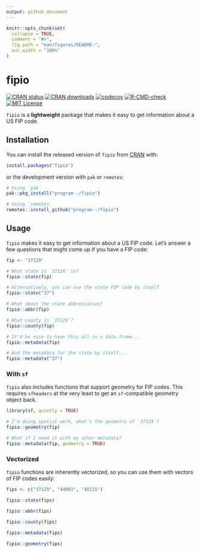 ```yaml
---
output: github_document
---
```


<!-- README.md is generated from README.Rmd. Please edit that file -->

```r
knitr::opts_chunk$set(
  collapse = TRUE,
  comment = "#>",
  fig.path = "man/figures/README-",
  out.width = "100%"
)
```

# fipio

<!-- badges: start -->
[![CRAN status](https://www.r-pkg.org/badges/version/fipio)](https://CRAN.R-project.org/package=fipio)
[![CRAN downloads](https://cranlogs.r-pkg.org/badges/fipio)](https://CRAN.R-project.org/package=fipio)
[![codecov](https://codecov.io/gh/program--/fipio/branch/master/graph/badge.svg?token=1ODDHARQM1)](https://codecov.io/gh/program--/fipio)
[![R-CMD-check](https://github.com/program--/fipio/workflows/R-CMD-check/badge.svg)](https://github.com/program--/fipio/actions)
[![MIT License](https://img.shields.io/badge/license-MIT-blue.svg)](https://opensource.org/licenses/MIT)
<!-- badges: end -->

`fipio` is a **lightweight** package that makes it easy to get information about a US FIP code.

## Installation

You can install the released version of `fipio` from [CRAN](https://CRAN.R-project.org) with:

``` r
install.packages("fipio")
```

or the development version with `pak` or `remotes`:
``` r
# Using `pak`
pak::pkg_install("program--/fipio")

# Using `remotes`
remotes::install_github("program--/fipio")
```

## Usage

`fipio` makes it easy to get information about a US FIP code.
Let's answer a few questions that might come up if you have a FIP code:

```r
fip <- "37129"

# What state is `37129` in?
fipio::state(fip)

# Alternatively, you can use the state FIP code by itself
fipio::state("37")

# What about the state abbreviation?
fipio::abbr(fip)

# What county is `37129`?
fipio::county(fip)

# It'd be nice to have this all in a data.frame...
fipio::metadata(fip)

# And the metadata for the state by itself...
fipio::metadata("37")
```

### With `sf`
`fipio` also includes functions that support geometry for FIP codes. This requires
`sfheaders` at the very least to get an `sf`-compatible geometry object back.

```r
library(sf, quietly = TRUE)
```

```r
# I'm doing spatial work, what's the geometry of `37129`?
fipio::geometry(fip)

# What if I need it with my other metadata?
fipio::metadata(fip, geometry = TRUE)
```

### Vectorized
`fipio` functions are inherently vectorized, so you can use them with vectors of FIP codes easily:
```r
fips <- c("37129", "44001", "48115")

fipio::state(fips)

fipio::abbr(fips)

fipio::county(fips)

fipio::metadata(fips)

fipio::geometry(fips)
```